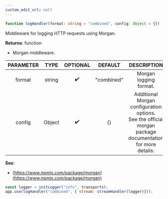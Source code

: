 ```yaml
---
custom_edit_url: null
---
```


```ts
function logHandler(format: string = "combined", config: Object = {})
```

<div>

</div>

Middleware for logging HTTP requests using Morgan.

**Returns**: function
- Morgan middleware.

|PARAMETER|TYPE|OPTIONAL|DEFAULT|DESCRIPTION|
|:---:|:---:|:---:|:---:|:---:|
|format|string|✔️|"combined"|Morgan logging format.|
|config|Object|✔️|{}|Additional Morgan configuration options.<br />  See the official morgan package documentation for more details:|

**See**:
- [https://www.npmjs.com/package/morgan](https://www.npmjs.com/package/morgan)
```js
const logger = initLogger("info", transports);
app.use(logHandler("combined", { stream: streamHandler(logger)}));
```

